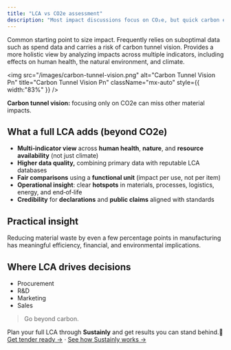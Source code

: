 ```yaml
---
title: "LCA vs CO2e assessment"
description: "Most impact discussions focus on CO₂e, but quick carbon estimates often rely on weak data and risk ‘carbon tunnel vision.’ Learn why looking beyond CO₂e gives a clearer sustainability picture."
---
```


<Card title="CO2e assessment" icon="leaf" color="#ffffff" horizontal>
  Common starting point to size impact. Frequently relies on suboptimal data such as spend data and carries a risk of carbon tunnel vision.
</Card>

<Card title="LCA assessment" icon="leaf" color="#ffffff" horizontal>
  Provides a more holistic view by analyzing impacts across multiple indicators, including effects on human health, the natural environment, and climate.
</Card>

<img
  src="/images/carbon-tunnel-vision.png"
  alt="Carbon Tunnel Vision Pn"
  title="Carbon Tunnel Vision Pn"
  className="mx-auto"
  style={{ width:"83%" }}
/>

**Carbon tunnel vision:**                   focusing only on CO2e can miss other material impacts.

## What a full LCA adds (beyond CO2e)

- **Multi‑indicator view** across **human health**, **nature**, and **resource availability** (not just climate)
- **Higher data quality,** combining primary data with reputable LCA databases
- **Fair comparisons** using a **functional unit** (impact per use, not per item)
- **Operational insight**: clear **hotspots** in materials, processes, logistics, energy, and end‑of‑life
- **Credibility** for **declarations** and **public claims** aligned with standards

## Practical insight

Reducing material waste by even a few percentage points in manufacturing has meaningful efficiency, financial, and environmental implications.

## Where LCA drives decisions

- Procurement
- R&D
- Marketing
- Sales

> Go beyond carbon.

Plan your full LCA through **Sustainly** and get results you can stand behind.🌱
[Get tender ready →](/contact) · [See how Sustainly works →](/product)